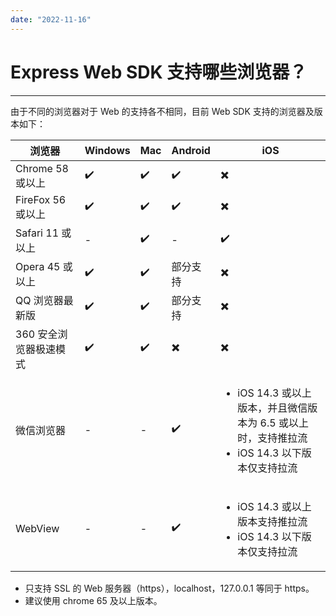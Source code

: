 ```yaml
---
date: "2022-11-16"
---
```

# Express Web SDK 支持哪些浏览器？

- - -

由于不同的浏览器对于 Web 的支持各不相同，目前 Web SDK 支持的浏览器及版本如下：

|浏览器|Windows|Mac| Android |iOS |
| --- | --- | --- | --- | --- |
| Chrome 58 或以上| ✔️ | ✔️ | ✔️ | ✖️|
| FireFox 56 或以上 | ✔️ | ✔️| ✔️  | ✖️ |
| Safari 11 或以上 |  -  |✔️|  -  | ✔️ |
| Opera 45 或以上 | ✔️ |✔️| 部分支持 |  ✖️ |
| QQ 浏览器最新版 | ✔️ | ✔️ | 部分支持 |  ✖️ |
| 360 安全浏览器极速模式|✔️  | ✔️ | ✖️ |  ✖️ |
| 微信浏览器|-| - |✔️| <ul><li>iOS 14.3 或以上版本，并且微信版本为 6.5 或以上时，支持推拉流</li><li>iOS 14.3 以下版本仅支持拉流</li></ul> | 
| WebView| -| -| ✔️| <ul><li>iOS 14.3 或以上版本支持推拉流</li><li>iOS 14.3 以下版本仅支持拉流</li></ul> | 

<div class="mk-warning">

- 只支持 SSL 的 Web 服务器（https），localhost，127.0.0.1 等同于 https。
- 建议使用 chrome 65 及以上版本。
</div>

